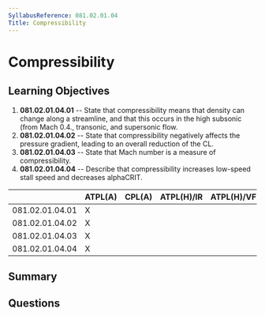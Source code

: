 ```yaml
---
SyllabusReference: 081.02.01.04
Title: Compressibility
---
```


# Compressibility

## Learning Objectives

1. **081.02.01.04.01** -- State that compressibility means that density can
   change along a streamline, and that this occurs in the high subsonic (from
   Mach 0.4., transonic, and supersonic flow.
2. **081.02.01.04.02** -- State that compressibility negatively affects the
   pressure gradient, leading to an overall reduction of the CL.
3. **081.02.01.04.03** -- State that Mach number is a measure of
   compressibility.
4. **081.02.01.04.04** -- Describe that compressibility increases low-speed
   stall speed and decreases alphaCRIT.

|                 | ATPL(A) | CPL(A) | ATPL(H)/IR | ATPL(H)/VFR | CPL(H) | IR  | CBIR(A) |
| --------------- | ------- | ------ | ---------- | ----------- | ------ | --- | ------- |
| 081.02.01.04.01 | X       |        |            |             |        |     |         |
| 081.02.01.04.02 | X       |        |            |             |        |     |         |
| 081.02.01.04.03 | X       |        |            |             |        |     |         |
| 081.02.01.04.04 | X       |        |            |             |        |     |         |

## Summary

## Questions

